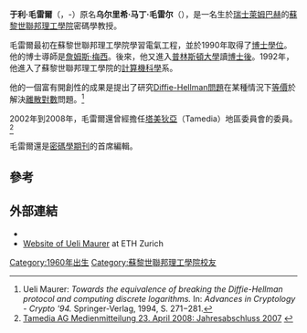 {{noteTA
|1=于利
}}
'''于利·毛雷爾'''（{{lang-de|Ueli Maurer}}，{{birth date|1960|5|26}}-）原名'''乌尔里希·马丁·毛雷尔'''（{{lang-de|Ulrich Martin Maurer}}），是一名生於[[瑞士|瑞士]][[萊姆巴赫|萊姆巴赫]]的[[蘇黎世聯邦理工學院|蘇黎世聯邦理工學院]]密碼學教授。

毛雷爾最初在蘇黎世聯邦理工學院學習電氣工程，並於1990年取得了[[博士|博士學位]]。他的博士導師是[[詹姆斯·梅西|詹姆斯·梅西]]。後來，他又進入[[普林斯頓大學|普林斯頓大學]]讀[[博士後|博士後]]。1992年，他進入了蘇黎世聯邦理工學院的[[計算機科學|計算機科學]]系。

他的一個富有開創性的成果是提出了研究[[Diffie-Hellman問題|Diffie-Hellman問題]]在某種情況下[[等價關係|等價]]於解決[[離散對數|離散對數]]問題。<ref name="MAURER">Ueli Maurer: ''Towards the equivalence of breaking the Diffie-Hellman protocol and computing discrete logarithms.'' In: ''Advances in Cryptology - Crypto '94.'' Springer-Verlag, 1994, S. 271−281.</ref>

2002年到2008年，毛雷爾還曾經擔任[[塔美狄亞|塔美狄亞]]（Tamedia）地區委員會的委員。<ref name="TAMEDIA">[http://www.tamedia.ch/de/mediencorner/medienmitteilungen/Seiten/Jahresabschluss2007Medienmitteilung.aspx Tamedia AG Medienmitteilung 23. April 2008: Jahresabschluss 2007] {{webarchive|url=https://web.archive.org/web/20120112044703/http://www.tamedia.ch/de/mediencorner/medienmitteilungen/Seiten/Jahresabschluss2007Medienmitteilung.aspx |date=2012-01-12 }}</ref>

毛雷爾還是[[密碼學期刊|密碼學期刊]]的首席編輯。

== 參考==
{{Reflist}}

== 外部連結 ==
* {{DNB-Portal|114320357}}
* [http://www.crypto.ethz.ch/~maurer/ Website of Ueli Maurer] {{Wayback|url=http://www.crypto.ethz.ch/~maurer/ |date=20210324043044 }} at ETH Zurich

{{DEFAULTSORT:Maurer, Ueli}}
[[Category:1960年出生|Category:1960年出生]]
[[Category:蘇黎世聯邦理工學院校友|Category:蘇黎世聯邦理工學院校友]]